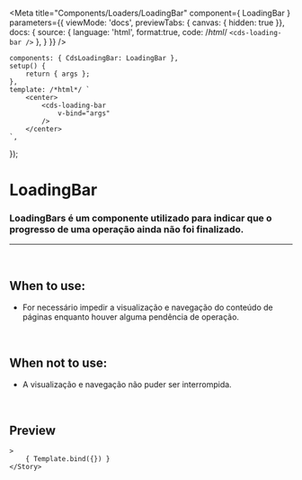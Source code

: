 
<Meta
	title="Components/Loaders/LoadingBar"
	component={ LoadingBar }
	parameters={{
		viewMode: 'docs',
		previewTabs: { canvas: { hidden: true }},
		docs: {
			source: {
				language: 'html',
				format:true,
				code: /*html*/ 
`<cds-loading-bar />`
			},
		}
	}}
/>

	components: { CdsLoadingBar: LoadingBar },
	setup() {
		return { args };
	},
	template: /*html*/ `
		<center>
			<cds-loading-bar
				v-bind="args"
			/>
		</center>
	`,
});

# LoadingBar

### LoadingBars é um componente utilizado para indicar que o progresso de uma operação ainda não foi finalizado.
---
<br />

## When to use:
- For necessário impedir a visualização e navegação do conteúdo de páginas enquanto houver alguma pendência de operação.

<br />

## When not to use:
- A visualização e navegação não puder ser interrompida.

<br />

## Preview

<Canvas>
	<Story
		name="LoadingBar"
		
	>
		{ Template.bind({}) }
	</Story>
</Canvas>

<ArgsTable story="LoadingBar" />